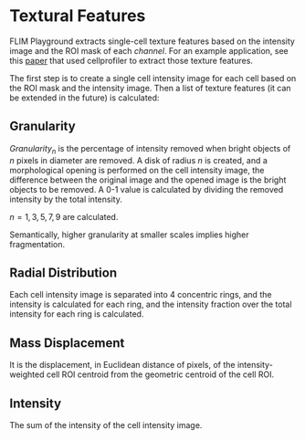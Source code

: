 # Textural Features
FLIM Playground extracts single-cell texture features based on the intensity image and the ROI mask of each *channel*. For an example application, see this [paper](https://pubmed.ncbi.nlm.nih.gov/31081599/) that used cellprofiler to extract those texture features. 

The first step is to create a single cell intensity image for each cell based on the ROI mask and the intensity image. Then a list of texture features (it can be extended in the future) is calculated:  

## Granularity
$Granularity_n$ is the percentage of intensity removed when bright objects of $n$ pixels in diameter are removed. A disk of radius $n$ is created, and a morphological opening is performed on the cell intensity image, the difference between the original image and the opened image is the bright objects to be removed. A 0-1 value is calculated by dividing the removed intensity by the total intensity. 

$n = 1, 3, 5, 7, 9$ are calculated. 

Semantically, higher granularity at smaller scales implies higher fragmentation. 

## Radial Distribution
Each cell intensity image is separated into $4$ concentric rings, and the intensity is calculated for each ring, and the intensity fraction over the total intensity for each ring is calculated.

## Mass Displacement
It is the displacement, in Euclidean distance of pixels, of the intensity-weighted cell ROI centroid from the geometric centroid of the cell ROI. 

## Intensity 
The sum of the intensity of the cell intensity image. 

